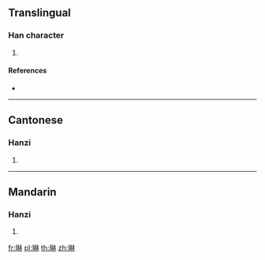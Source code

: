==Translingual==

===Han character===
{{Han char|rn=72|rad=日|as=08|sn=12|four=|canj=ADD|ids=⿰日林}}

# {{defn|Han|sort=日08}}

====References====
* {{Han ref|kx=0497.250|dkj=14018|dj=0865.070|hdz=21517.040|uh=667D|ud=26237}}

----

==Cantonese==

===Hanzi===
{{yue-hanzi|jyut=[[lam4]]|y=lam4}}

# {{defn|lang=yue|sort=日08}}

----

==Mandarin==

===Hanzi===
{{cmn-hanzi|pin=[[lín]] ([[lin2]])|wg=lin<sup>2</sup>}}

# {{defn|lang=cmn|sort=日08}}

[[fr:晽]]
[[pl:晽]]
[[th:晽]]
[[zh:晽]]